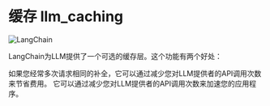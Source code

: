 # 缓存 llm_caching

![LangChain](https://pica.zhimg.com/50/v2-56e8bbb52aa271012541c1fe1ceb11a2_r.gif 'LangChain中文网')

LangChain为LLM提供了一个可选的缓存层。这个功能有两个好处：

如果您经常多次请求相同的补全，它可以通过减少您对LLM提供者的API调用次数来节省费用。
它可以通过减少您对LLM提供者的API调用次数来加速您的应用程序。


<CachingLLM/>
